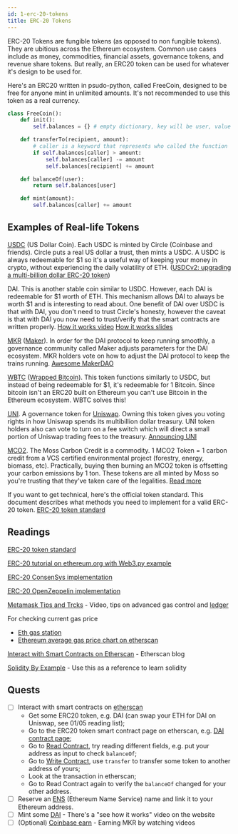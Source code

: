 ```yaml
---
id: 1-erc-20-tokens
title: ERC-20 Tokens
---
```


ERC-20 Tokens are fungible tokens (as opposed to non fungible tokens). They are ubitious across the Ethereum ecosystem. Common use cases include as money, commodities, financial assets, governance tokens, and revenue share tokens. But really, an ERC20 token can be used for whatever it's design to be used for.

Here's an ERC20 written in psudo-python, called FreeCoin, designed to be free for anyone mint in unlimited amounts. It's not recommended to use this token as a real currency.

```python
class FreeCoin():
    def init():
        self.balances = {} # empty dictionary, key will be user, value will be balance

    def transferTo(recipient, amount):
        # caller is a keyword that represents who called the function
        if self.balances[caller] > amount:
            self.balances[caller] -= amount
            self.balances[recipient] += amount

    def balanceOf(user):
        return self.balances[user]

    def mint(amount):
        self.balances[caller] += amount
```

## Examples of Real-life Tokens

[USDC](https://etherscan.io/token/0xa0b86991c6218b36c1d19d4a2e9eb0ce3606eb48) (US Dollar Coin). Each USDC is minted by Circle (Coinbase and friends). Circle puts a real US dollar a trust, then mints a USDC. A USDC is always redeemable for $1 so it's a useful way of keeping your money in crypto, without experiencing the daily volatility of ETH. ([USDCv2: upgrading a multi-billion dollar ERC-20 token](https://blog.coinbase.com/usdc-v2-upgrading-a-multi-billion-dollar-erc-20-token-b57cd9437096))

DAI. This is another stable coin similar to USDC. However, each DAI is redeemable for $1 worth of ETH. This mechanism allows DAI to always be worth $1 and is interesting to read about. One benefit of DAI over USDC is that with DAI, you don't need to trust Circle's honesty, however the caveat is that with DAI you now need to trust/verify that the smart contracts are written properly. [How it works video](https://www.youtube.com/watch?v=J9q8hkyy8oM) [How it works slides](https://docs.makerdao.com/maker-protocol-101)

[MKR](https://etherscan.io/token/0x9f8f72aa9304c8b593d555f12ef6589cc3a579a2) ([Maker](https://community-development.makerdao.com/en/learn/governance/mkr-token/)). In order for the DAI protocol to keep running smoothly, a governance community called Maker adjusts parameters for the DAI ecosystem. MKR holders vote on how to adjust the DAI protocol to keep the trains running. [Awesome MakerDAO](https://github.com/makerdao/awesome-makerdao/blob/master/README.md)

[WBTC](https://etherscan.io/token/0x2260fac5e5542a773aa44fbcfedf7c193bc2c599) ([Wrapped Bitcoin](https://wbtc.network/)). This token functions similarly to USDC, but instead of being redeemable for $1, it's redeemable for 1 Bitcoin. Since bitcoin isn't an ERC20 built on Ethereum you can't use Bitcoin in the Ethereum ecosystem. WBTC solves this!

[UNI](https://etherscan.io/token/0x1f9840a85d5af5bf1d1762f925bdaddc4201f984). A governance token for [Uniswap](https://uniswap.org/blog/uni/). Owning this token gives you voting rights in how Uniswap spends its multibillion dollar treasury. UNI token holders also can vote to turn on a fee switch which will direct a small portion of Uniswap trading fees to the treasury. [Announcing UNI](https://uniswap.org/blog/uni/)

[MCO2](https://etherscan.io/token/0xfc98e825a2264d890f9a1e68ed50e1526abccacd). The Moss Carbon Credit is a commodity. 1 MCO2 Token = 1 carbon credit from a VCS certified environmental project (forestry, energy, biomass, etc). Practically, buying then burning an MCO2 token is offsetting your carbon emissions by 1 ton. These tokens are all minted by Moss so you're trusting that they've taken care of the legalities. [Read more](https://mco2token.moss.earth)

If you want to get technical, here's the official token standard. This document describes what methods you need to implement for a valid ERC-20 token. [ERC-20 token standard](https://github.com/ethereum/EIPs/blob/master/EIPS/eip-20.md)

## Readings

[ERC-20 token standard](https://github.com/ethereum/EIPs/blob/master/EIPS/eip-20.md)

[ERC-20 tutorial on ethereum.org with Web3.py example](https://ethereum.org/en/developers/docs/standards/tokens/erc-20/)

[ERC-20 ConsenSys implementation](https://github.com/ConsenSys/Tokens/blob/master/contracts/eip20/EIP20.sol)

[ERC-20 OpenZeppelin implementation](https://github.com/OpenZeppelin/openzeppelin-contracts/blob/master/contracts/token/ERC20/ERC20.sol)

[Metamask Tips and Trcks](https://www.youtube.com/watch?v=gKFY_RdOkLA) - Video, tips on advanced gas control and [ledger](https://www.ledger.com/)

For checking current gas price

- [Eth gas station](https://ethgasstation.info/)
- [Ethereum average gas price chart on etherscan](https://etherscan.io/chart/gasprice)

[Interact with Smart Contracts on Etherscan](https://medium.com/etherscan-blog/interacting-with-smart-contracts-on-etherscan-b3e1d2395ac) - Etherscan blog

[Solidity By Example](https://docs.soliditylang.org/en/v0.8.0/solidity-by-example.html) - Use this as a reference to learn solidity

## Quests

- [ ] Interact with smart contracts on [etherscan](https://etherscan.io/)
  - Get some ERC20 token, e.g. DAI (can swap your ETH for DAI on Uniswap, see 01/05 reading list);
  - Go to the ERC20 token smart contract page on etherscan, e.g. [DAI contract page](https://etherscan.io/address/0x6b175474e89094c44da98b954eedeac495271d0f#code);
  - Go to [Read Contract](https://etherscan.io/address/0x6b175474e89094c44da98b954eedeac495271d0f#readContract), try reading different fields, e.g. put your address as input to check `balanceOf`;
  - Go to [Write Contract](https://etherscan.io/address/0x6b175474e89094c44da98b954eedeac495271d0f#writeContract), use `transfer` to transfer some token to another address of yours;
  - Look at the transaction in etherscan;
  - Go to Read Contract again to verify the `balanceOf` changed for your other address.
- [ ] Reserve an [ENS](https://ens.domains/) (Ethereum Name Service) name and link it to your Ethereum address.
- [ ] Mint some [DAI](https://oasis.app/borrow) - There's a "see how it works" video on the website
- [ ] (Optional) [Coinbase earn](https://www.coinbase.com/earn) - Earning MKR by watching videos
